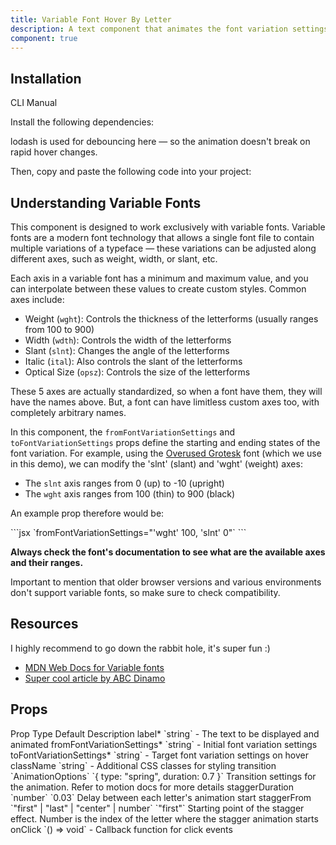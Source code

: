 ```yaml
---
title: Variable Font Hover By Letter
description: A text component that animates the font variation settings of letters. Works only with variable fonts.
component: true
---
```


<ComponentPreview name="variable-font-hover-by-letter-demo" />

## Installation

<Tabs defaultValue="cli">

<TabsList>
  <TabsTrigger value="cli" aria-label="CLI">CLI</TabsTrigger>
  <TabsTrigger value="manual" aria-label="Manual">Manual</TabsTrigger>
</TabsList>
<TabsContent value="cli">

<InstallTabs command="shadcn@latest add &quot;https://uwuui.com/r/variable-font-hover-by-letter.json&quot;" npx />

</TabsContent>
<TabsContent value="manual">


Install the following dependencies:

<InstallTabs command="lodash" />

lodash is used for debouncing here — so the animation doesn't break on rapid hover changes.

Then, copy and paste the following code into your project:

<ComponentSource name="variable-font-hover-by-letter" />

</TabsContent>
</Tabs>

## Understanding Variable Fonts

This component is designed to work exclusively with variable fonts. Variable fonts are a modern font technology that allows a single font file to contain multiple variations of a typeface — these variations can be adjusted along different axes, such as weight, width, or slant, etc.

Each axis in a variable font has a minimum and maximum value, and you can interpolate between these values to create custom styles. Common axes include:

- Weight (`wght`): Controls the thickness of the letterforms (usually ranges from 100 to 900)
- Width (`wdth`): Controls the width of the letterforms
- Slant (`slnt`): Changes the angle of the letterforms
- Italic (`ital`): Also controls the slant of the letterforms
- Optical Size (`opsz`): Controls the size of the letterforms

These 5 axes are actually standardized, so when a font have them, they will have the names above. But, a font can have limitless custom axes too, with completely arbitrary names.

In this component, the `fromFontVariationSettings` and `toFontVariationSettings` props define the starting and ending states of the font variation. For example, using the [Overused Grotesk](https://github.com/RandomMaerks/Overused-Grotesk) font (which we use in this demo), we can modify the 'slnt' (slant) and 'wght' (weight) axes:

- The `slnt` axis ranges from 0 (up) to -10 (upright)
- The `wght` axis ranges from 100 (thin) to 900 (black)

An example prop therefore would be:

<CodeSnippet>
```jsx
`fromFontVariationSettings="'wght' 100, 'slnt' 0"`
```
</CodeSnippet>

**Always check the font's documentation to see what are the available axes and their ranges.**

Important to mention that older browser versions and various environments don't support variable fonts, so make sure to check compatibility.

## Resources

I highly recommend to go down the rabbit hole, it's super fun :)

- [MDN Web Docs for Variable fonts](https://developer.mozilla.org/en-US/docs/Web/CSS/CSS_fonts/Variable_fonts_guide)
- [Super cool article by ABC Dinamo](https://abcdinamo.com/news/using-variable-fonts-on-the-web)

## Props

<Table>
  <TableHeader>
    <TableRow>
      <TableHead>Prop</TableHead>
      <TableHead>Type</TableHead>
      <TableHead>Default</TableHead>
      <TableHead>Description</TableHead>
    </TableRow>
  </TableHeader>
  <TableBody>
    <TableRow>
      <TableCell>label<span className="text-red-500">*</span></TableCell>
      <TableCell>`string`</TableCell>
      <TableCell>-</TableCell>
      <TableCell>The text to be displayed and animated</TableCell>
    </TableRow>
    <TableRow>
      <TableCell>fromFontVariationSettings<span className="text-red-500">*</span></TableCell>
      <TableCell>`string`</TableCell>
      <TableCell>-</TableCell>
      <TableCell>Initial font variation settings</TableCell>
    </TableRow>
    <TableRow>
      <TableCell>toFontVariationSettings<span className="text-red-500">*</span></TableCell>
      <TableCell>`string`</TableCell>
      <TableCell>-</TableCell>
      <TableCell>Target font variation settings on hover</TableCell>
    </TableRow>
    <TableRow>
      <TableCell>className</TableCell>
      <TableCell>`string`</TableCell>
      <TableCell>-</TableCell>
      <TableCell>Additional CSS classes for styling</TableCell>
    </TableRow>
    <TableRow>
      <TableCell>transition</TableCell>
      <TableCell>`AnimationOptions`</TableCell>
      <TableCell>`{ type: "spring", duration: 0.7 }`</TableCell>
      <TableCell>Transition settings for the animation. Refer to motion docs for more details</TableCell>
    </TableRow>
    <TableRow>
      <TableCell>staggerDuration</TableCell>
      <TableCell>`number`</TableCell>
      <TableCell>`0.03`</TableCell>
      <TableCell>Delay between each letter's animation start</TableCell>
    </TableRow>
    <TableRow>
      <TableCell>staggerFrom</TableCell>
      <TableCell>`"first" | "last" | "center" | number`</TableCell>
      <TableCell>`"first"`</TableCell>
      <TableCell>Starting point of the stagger effect. Number is the index of the letter where the stagger animation starts</TableCell>
    </TableRow>
    <TableRow>
      <TableCell>onClick</TableCell>
      <TableCell>`() => void`</TableCell>
      <TableCell>-</TableCell>
      <TableCell>Callback function for click events</TableCell>
    </TableRow>
  </TableBody>
</Table>
